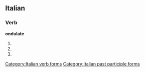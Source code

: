 ==Italian==

===Verb===
'''ondulate'''

# {{form of|[[second-person|Second-person]] [[plural]] [[present tense]]|[[ondulare#Italian|ondulare]]|lang=Italian}}
# {{form of|Second-person plural [[imperative]]|ondulare#Italian|ondulare|lang=Italian}}
# {{form of|[[feminine|Feminine]] plural|[[ondulato]]}}

[[Category:Italian verb forms]]
[[Category:Italian past participle forms]]